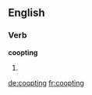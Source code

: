 ==English==

===Verb===
'''coopting'''

# {{present participle of|[[coopt]]}}

[[de:coopting]]
[[fr:coopting]]